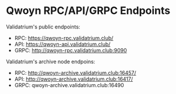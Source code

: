 # Qwoyn RPC/API/GRPC Endpoints

Validatrium's public endpoints: 
* RPC: https://qwoyn-rpc.validatrium.club/
* API: https://qwoyn-api.validatrium.club/
* GRPC: http://qwoyn-rpc.validatrium.club:9090

Validatrium's archive node endpoins: 
* RPC: http://qwoyn-archive.validatrium.club:16457/
* API: http://qwoyn-archive.validatrium.club:16417/
* GRPC: qwoyn-archive.validatrium.club:16490